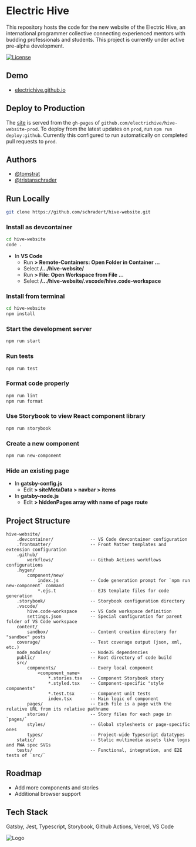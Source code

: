 # Electric Hive

This repository hosts the code for the new website of the Electric Hive, an international programmer collective connecting experienced mentors with budding professionals and students. This project is currently under active pre-alpha development.

[![License](https://img.shields.io/badge/License-BSD_3--Clause-blue.svg)](https://opensource.org/licenses/BSD-3-Clause)

## Demo

-   [electrichive.github.io](electrichive.github.io)

## Deploy to Production

The [site](electrichive.github.io) is served from the `gh-pages` of `github.com/electrichive/hive-website-prod`.
To deploy from the latest updates on `prod`, run `npm run deploy:github`. Currently this configured to run automatically
on completed pull requests to `prod`.

## Authors

-   [@tomstrat](https://www.github.com/tomstrat)
-   [@tristanschrader](https://www.github.com/schradert)

## Run Locally

```bash
git clone https://github.com/schradert/hive-website.git
```

### Install as devcontainer

```bash
cd hive-website
code .
```

-   In **VS Code**
    -   Run **> Remote-Containers: Open Folder in Container ...**
    -   Select **/.../hive-website/**
    -   Run **> File: Open Workspace from File ...**
    -   Select **/.../hive-website/.vscode/hive.code-workspace**

### Install from terminal

```bash
cd hive-website
npm install
```

### Start the development server

```bash
npm run start
```

### Run tests

```bash
npm run test
```

### Format code properly

```bash
npm run lint
npm run format
```

### Use Storybook to view React component library

```bash
npm run storybook
```

### Create a new component

```bash
npm run new-component
```

### Hide an existing page

-   In **gatsby-config.js**
    -   Edit **> siteMetaData > navbar > items**
-   In **gatsby-node.js**
    -   Edit **> hiddenPages array with name of page route**

## Project Structure

```plain
hive-website/
    .devcontainer/              -- VS Code devcontainer configuration
    .frontmatter/               -- Front Matter templates and extension configuration
    .github/
        workflows/              -- Github Actions workflows configurations
    .hygen/
        component/new/
            index.js            -- Code generation prompt for `npm run new-component` command
            *.ejs.t             -- EJS template files for code generation
    .storybook/                 -- Storybook configuration directory
    .vscode/
        hive.code-workspace     -- VS Code workspace definition
        settings.json           -- Special configuration for parent folder of VS Code workspace
    content/
        sandbox/                -- Content creation directory for "sandbox" posts
    coverage/                   -- Test coverage output (json, xml, etc.)
    node_modules/               -- NodeJS dependencies
    public/                     -- Root directory of code build
    src/
        components/             -- Every local component
            <component_name>
                *.stories.tsx   -- Component Storybook story
                *.styled.tsx    -- Component-specific "style components"
                *.test.tsx      -- Component unit tests
                index.tsx       -- Main logic of component
        pages/                  -- Each file is a page with the relative URL from its relative pathname
        stories/                -- Story files for each page in `pages/`
        styles/                 -- Global stylesheets or page-specific ones
        types/                  -- Project-wide Typescript datatypes
    static/                     -- Static multimedia assets like logos and PWA spec SVGs
    tests/                      -- Functional, integration, and E2E tests of `src/`
```

## Roadmap

-   Add more components and stories
-   Additional browser support

## Tech Stack

Gatsby, Jest, Typescript, Storybook, Github Actions, Vercel, VS Code

![Logo](https://dev-to-uploads.s3.amazonaws.com/uploads/articles/th5xamgrr6se0x5ro4g6.png)
